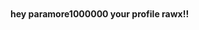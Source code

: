 <article id="21657935" title=User talk:Paramore1000000>
	<talkpage id="21657935" title="User talk:Paramore1000000">
'''hey paramore1000000 your profile rawx!!'''
	</talkpage>
</article>